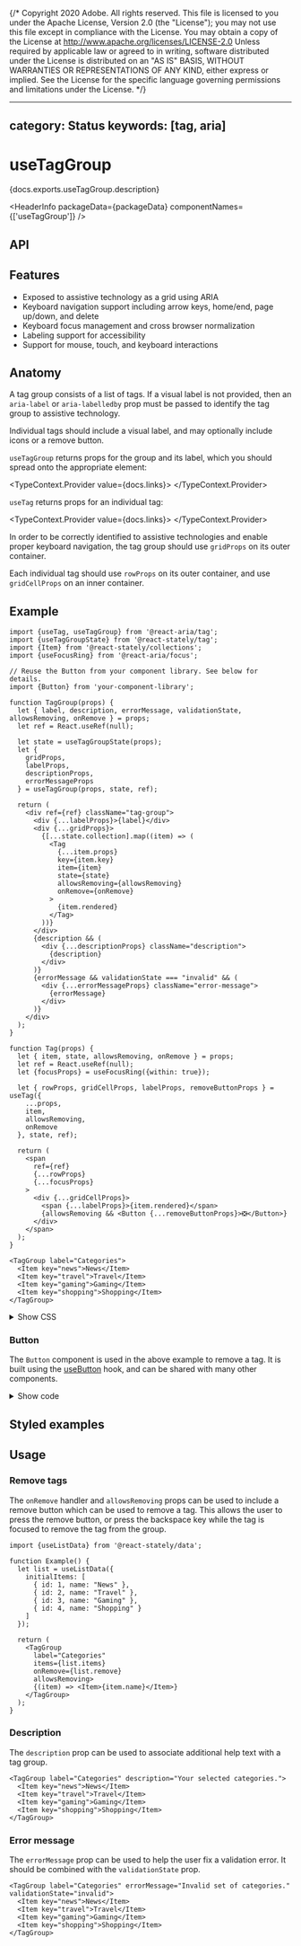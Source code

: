 {/* Copyright 2020 Adobe. All rights reserved.
This file is licensed to you under the Apache License, Version 2.0 (the "License");
you may not use this file except in compliance with the License. You may obtain a copy
of the License at http://www.apache.org/licenses/LICENSE-2.0
Unless required by applicable law or agreed to in writing, software distributed under
the License is distributed on an "AS IS" BASIS, WITHOUT WARRANTIES OR REPRESENTATIONS
OF ANY KIND, either express or implied. See the License for the specific language
governing permissions and limitations under the License. */}



---
category: Status
keywords: [tag, aria]
---

# useTagGroup

<PageDescription>{docs.exports.useTagGroup.description}</PageDescription>

<HeaderInfo
  packageData={packageData}
  componentNames={['useTagGroup']} />

## API

<FunctionAPI function={docs.exports.useTagGroup} links={docs.links} />
<FunctionAPI function={docs.exports.useTag} links={docs.links} />

## Features

* Exposed to assistive technology as a grid using ARIA
* Keyboard navigation support including arrow keys, home/end, page up/down, and delete
* Keyboard focus management and cross browser normalization
* Labeling support for accessibility
* Support for mouse, touch, and keyboard interactions

## Anatomy

<Anatomy />

A tag group consists of a list of tags.
If a visual label is not provided, then an `aria-label` or
`aria-labelledby` prop must be passed to identify the tag group to assistive technology.

Individual tags should include a visual label, and may optionally include icons or a remove button.

`useTagGroup` returns props for the group and its label, which you should spread
onto the appropriate element:

<TypeContext.Provider value={docs.links}>
  <InterfaceType properties={docs.links[docs.exports.useTagGroup.return.id].properties} />
</TypeContext.Provider>

`useTag` returns props for an individual tag:

<TypeContext.Provider value={docs.links}>
  <InterfaceType properties={docs.links[docs.exports.useTag.return.id].properties} />
</TypeContext.Provider>

In order to be correctly identified to assistive technologies and enable proper keyboard navigation, the tag group should use `gridProps` on its outer container.

Each individual tag should use `rowProps` on its outer container, and use `gridCellProps` on an inner container.

## Example

```tsx example export=true
import {useTag, useTagGroup} from '@react-aria/tag';
import {useTagGroupState} from '@react-stately/tag';
import {Item} from '@react-stately/collections';
import {useFocusRing} from '@react-aria/focus';

// Reuse the Button from your component library. See below for details.
import {Button} from 'your-component-library';

function TagGroup(props) {
  let { label, description, errorMessage, validationState, allowsRemoving, onRemove } = props;
  let ref = React.useRef(null);

  let state = useTagGroupState(props);
  let {
    gridProps,
    labelProps,
    descriptionProps,
    errorMessageProps
  } = useTagGroup(props, state, ref);

  return (
    <div ref={ref} className="tag-group">
      <div {...labelProps}>{label}</div>
      <div {...gridProps}>
        {[...state.collection].map((item) => (
          <Tag
            {...item.props}
            key={item.key}
            item={item}
            state={state}
            allowsRemoving={allowsRemoving}
            onRemove={onRemove}
          >
            {item.rendered}
          </Tag>
        ))}
      </div>
      {description && (
        <div {...descriptionProps} className="description">
          {description}
        </div>
      )}
      {errorMessage && validationState === "invalid" && (
        <div {...errorMessageProps} className="error-message">
          {errorMessage}
        </div>
      )}
    </div>
  );
}

function Tag(props) {
  let { item, state, allowsRemoving, onRemove } = props;
  let ref = React.useRef(null);
  let {focusProps} = useFocusRing({within: true});

  let { rowProps, gridCellProps, labelProps, removeButtonProps } = useTag({
    ...props,
    item,
    allowsRemoving,
    onRemove
  }, state, ref);

  return (
    <span
      ref={ref}
      {...rowProps}
      {...focusProps}
    >
      <div {...gridCellProps}>
        <span {...labelProps}>{item.rendered}</span>
        {allowsRemoving && <Button {...removeButtonProps}>❎</Button>}
      </div>
    </span>
  );
}

<TagGroup label="Categories">
  <Item key="news">News</Item>
  <Item key="travel">Travel</Item>
  <Item key="gaming">Gaming</Item>
  <Item key="shopping">Shopping</Item>
</TagGroup>
```

<details>
  <summary style={{fontWeight: 'bold'}}><ChevronRight size="S" /> Show CSS</summary>

```css
/* css */
.tag-group {
  display: flex;
  flex-direction: column;
}

.tag-group div {
  margin: 5px 0;
}

.tag-group [role="grid"] {
  display: flex;
  flex-wrap: wrap;
}

.tag-group [role="row"] {
  display: flex;
  align-items: center;
  border: 1px solid gray;
  border-radius: 4px;
  padding: 2px 5px;
  margin: 2px;
}

.tag-group [role="gridcell"] {
  margin: 0 5px;
}

.tag-group [role="row"] button {
  background: none;
  border: none;
  padding-right: 0;
}

.tag-group .description {
  font-size: 12px;
}

.tag-group .error-message {
  color: red;
  font-size: 12px;
}
```

</details>

### Button

The `Button` component is used in the above example to remove a tag. It is built using the [useButton](useButton.html) hook, and can be shared with many other components.

<details>
  <summary style={{fontWeight: 'bold'}}><ChevronRight size="S" /> Show code</summary>

```tsx example export=true render=false
import {useButton} from '@react-aria/button';

function Button(props) {
  let ref = React.useRef(null);
  let {buttonProps} = useButton(props, ref);
  return <button {...buttonProps} ref={ref}>{props.children}</button>;
}
```

</details>


## Styled examples

<ExampleCard
  url="https://codesandbox.io/s/usetaggroup-with-tailwind-css-zxxrpv"
  preview={tailwindExample}
  title="Tailwind CSS"
  description="A TagGroup built with Tailwind." />

## Usage

### Remove tags

The `onRemove` handler and `allowsRemoving` props can be used to include a remove button which can be used to remove a tag. This allows the user to press the remove button, or press the backspace key while the tag is focused to remove the tag from the group.

```tsx example
import {useListData} from '@react-stately/data';

function Example() {
  let list = useListData({
    initialItems: [
      { id: 1, name: "News" },
      { id: 2, name: "Travel" },
      { id: 3, name: "Gaming" },
      { id: 4, name: "Shopping" }
    ]
  });

  return (
    <TagGroup
      label="Categories"
      items={list.items}
      onRemove={list.remove}
      allowsRemoving>
      {(item) => <Item>{item.name}</Item>}
    </TagGroup>
  );
}
```

### Description

The `description` prop can be used to associate additional help text with a tag group.

```tsx example
<TagGroup label="Categories" description="Your selected categories.">
  <Item key="news">News</Item>
  <Item key="travel">Travel</Item>
  <Item key="gaming">Gaming</Item>
  <Item key="shopping">Shopping</Item>
</TagGroup>
```

### Error message

The `errorMessage` prop can be used to help the user fix a validation error. It should be combined with the `validationState` prop.

```tsx example
<TagGroup label="Categories" errorMessage="Invalid set of categories." validationState="invalid">
  <Item key="news">News</Item>
  <Item key="travel">Travel</Item>
  <Item key="gaming">Gaming</Item>
  <Item key="shopping">Shopping</Item>
</TagGroup>
```
